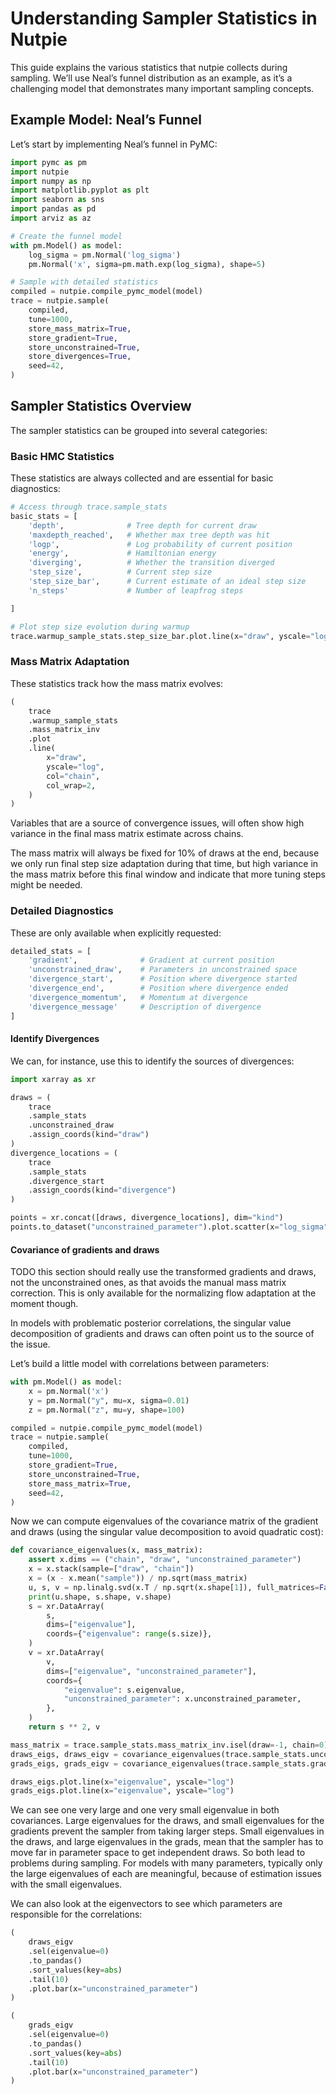 # Understanding Sampler Statistics in Nutpie

This guide explains the various statistics that nutpie collects during sampling. We'll use Neal's funnel distribution as an example, as it's a challenging model that demonstrates many important sampling concepts.

## Example Model: Neal's Funnel

Let's start by implementing Neal's funnel in PyMC:

```python
import pymc as pm
import nutpie
import numpy as np
import matplotlib.pyplot as plt
import seaborn as sns
import pandas as pd
import arviz as az

# Create the funnel model
with pm.Model() as model:
    log_sigma = pm.Normal('log_sigma')
    pm.Normal('x', sigma=pm.math.exp(log_sigma), shape=5)

# Sample with detailed statistics
compiled = nutpie.compile_pymc_model(model)
trace = nutpie.sample(
    compiled,
    tune=1000,
    store_mass_matrix=True,
    store_gradient=True,
    store_unconstrained=True,
    store_divergences=True,
    seed=42,
)
```

## Sampler Statistics Overview

The sampler statistics can be grouped into several categories:

### Basic HMC Statistics

These statistics are always collected and are essential for basic diagnostics:

```python
# Access through trace.sample_stats
basic_stats = [
    'depth',              # Tree depth for current draw
    'maxdepth_reached',   # Whether max tree depth was hit
    'logp',               # Log probability of current position
    'energy',             # Hamiltonian energy
    'diverging',          # Whether the transition diverged
    'step_size',          # Current step size
    'step_size_bar',      # Current estimate of an ideal step size
    'n_steps'             # Number of leapfrog steps

]

# Plot step size evolution during warmup
trace.warmup_sample_stats.step_size_bar.plot.line(x="draw", yscale="log")
```

### Mass Matrix Adaptation

These statistics track how the mass matrix evolves:

```python
(
    trace
    .warmup_sample_stats
    .mass_matrix_inv
    .plot
    .line(
        x="draw",
        yscale="log",
        col="chain",
        col_wrap=2,
    )
)
```

Variables that are a source of convergence issues, will often show high variance
in the final mass matrix estimate across chains.

The mass matrix will always be fixed for 10% of draws at the end, because we
only run final step size adaptation during that time, but high variance in the
mass matrix before this final window and indicate that more tuning steps might
be needed.

### Detailed Diagnostics

These are only available when explicitly requested:

```python
detailed_stats = [
    'gradient',              # Gradient at current position
    'unconstrained_draw',    # Parameters in unconstrained space
    'divergence_start',      # Position where divergence started
    'divergence_end',        # Position where divergence ended
    'divergence_momentum',   # Momentum at divergence
    'divergence_message'     # Description of divergence
]
```

#### Identify Divergences

We can, for instance, use this to identify the sources of divergences:

```python
import xarray as xr

draws = (
    trace
    .sample_stats
    .unconstrained_draw
    .assign_coords(kind="draw")
)
divergence_locations = (
    trace
    .sample_stats
    .divergence_start
    .assign_coords(kind="divergence")
)

points = xr.concat([draws, divergence_locations], dim="kind")
points.to_dataset("unconstrained_parameter").plot.scatter(x="log_sigma", y="x_0", hue="kind")
```

#### Covariance of gradients and draws

TODO this section should really use the transformed gradients and draws, not the
unconstrained ones, as that avoids the manual mass matrix correction. This
is only available for the normalizing flow adaptation at the moment though.

In models with problematic posterior correlations, the singular value
decomposition of gradients and draws can often point us to the source of the
issue.

Let's build a little model with correlations between parameters:

```python
with pm.Model() as model:
    x = pm.Normal('x')
    y = pm.Normal("y", mu=x, sigma=0.01)
    z = pm.Normal("z", mu=y, shape=100)

compiled = nutpie.compile_pymc_model(model)
trace = nutpie.sample(
    compiled,
    tune=1000,
    store_gradient=True,
    store_unconstrained=True,
    store_mass_matrix=True,
    seed=42,
)
```

Now we can compute eigenvalues of the covariance matrix of the gradient and
draws (using the singular value decomposition to avoid quadratic cost):

```python
def covariance_eigenvalues(x, mass_matrix):
    assert x.dims == ("chain", "draw", "unconstrained_parameter")
    x = x.stack(sample=["draw", "chain"])
    x = (x - x.mean("sample")) / np.sqrt(mass_matrix)
    u, s, v = np.linalg.svd(x.T / np.sqrt(x.shape[1]), full_matrices=False)
    print(u.shape, s.shape, v.shape)
    s = xr.DataArray(
        s,
        dims=["eigenvalue"],
        coords={"eigenvalue": range(s.size)},
    )
    v = xr.DataArray(
        v,
        dims=["eigenvalue", "unconstrained_parameter"],
        coords={
            "eigenvalue": s.eigenvalue,
            "unconstrained_parameter": x.unconstrained_parameter,
        },
    )
    return s ** 2, v

mass_matrix = trace.sample_stats.mass_matrix_inv.isel(draw=-1, chain=0)
draws_eigs, draws_eigv = covariance_eigenvalues(trace.sample_stats.unconstrained_draw, mass_matrix)
grads_eigs, grads_eigv = covariance_eigenvalues(trace.sample_stats.gradient, 1 / mass_matrix)

draws_eigs.plot.line(x="eigenvalue", yscale="log")
grads_eigs.plot.line(x="eigenvalue", yscale="log")
```

We can see one very large and one very small eigenvalue in both covariances.
Large eigenvalues for the draws, and small eigenvalues for the gradients prevent
the sampler from taking larger steps. Small eigenvalues in the draws, and large
eigenvalues in the grads, mean that the sampler has to move far in parameter
space to get independent draws. So both lead to problems during sampling. For
models with many parameters, typically only the large eigenvalues of each are
meaningful, because of estimation issues with the small eigenvalues.

We can also look at the eigenvectors to see which parameters are responsible for
the correlations:

```python
(
    draws_eigv
    .sel(eigenvalue=0)
    .to_pandas()
    .sort_values(key=abs)
    .tail(10)
    .plot.bar(x="unconstrained_parameter")
)
```

```python
(
    grads_eigv
    .sel(eigenvalue=0)
    .to_pandas()
    .sort_values(key=abs)
    .tail(10)
    .plot.bar(x="unconstrained_parameter")
)
```

